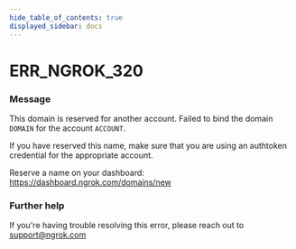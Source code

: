 ```yaml
---
hide_table_of_contents: true
displayed_sidebar: docs
---
```



# ERR_NGROK_320

### Message
This domain is reserved for another account.
Failed to bind the domain `DOMAIN` for the account `ACCOUNT`.

If you have reserved this name, make sure that you are using an
authtoken credential for the appropriate account.

Reserve a name on your dashboard: https://dashboard.ngrok.com/domains/new

<ErrorDetails error='err_ngrok_320' />


### Further help
If you're having trouble resolving this error, please reach out to [support@ngrok.com](mailto:support@ngrok.com?subject=Help%20with%20ERR_NGROK_320)

